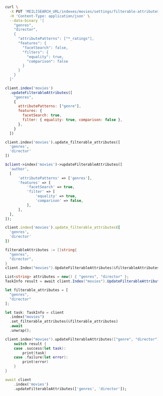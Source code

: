 <CodeGroup>

```bash cURL
curl \
  -X PUT 'MEILISEARCH_URL/indexes/movies/settings/filterable-attributes' \
  -H 'Content-Type: application/json' \
  --data-binary '[
    "genres",
    "director",
    {
      "attributePatterns": ["*_ratings"],
      "features": {
        "facetSearch": false,
        "filters": {
          "equality": true,
          "comparison": false
        }
      }
    }
  ]'
```

```javascript JS
client.index('movies')
  .updateFilterableAttributes([
    "genres",
    {
      attributePatterns: ["genre"],
      features: {
        facetSearch: true,
        filter: { equality: true, comparison: false },
      },
    }
  ])
```

```python Python
client.index('movies').update_filterable_attributes([
  'genres',
  'director'
])
```

```php PHP
$client->index('movies')->updateFilterableAttributes([
  'author',
  [
      'attributePatterns' => ['genres'],
      'features' => [
          'facetSearch' => true,
          'filter' => [
              'equality' => true,
              'comparison' => false,
          ],
      ],
  ],
]);
```

```ruby Ruby
client.index('movies').update_filterable_attributes([
  'genres',
  'director'
])
```

```go Go
filterableAttributes := []string{
  "genres",
  "director",
}
client.Index("movies").UpdateFilterableAttributes(&filterableAttributes)
```

```csharp C#
List<string> attributes = new() { "genres", "director" };
TaskInfo result = await client.Index("movies").UpdateFilterableAttributesAsync(attributes);
```

```rust Rust
let filterable_attributes = [
  "genres",
  "director"
];

let task: TaskInfo = client
  .index("movies")
  .set_filterable_attributes(&filterable_attributes)
  .await
  .unwrap();
```

```swift Swift
client.index("movies").updateFilterableAttributes(["genre", "director"]) { (result) in
    switch result {
    case .success(let task):
        print(task)
    case .failure(let error):
        print(error)
    }
}
```

```dart Dart
await client
    .index('movies')
    .updateFilterableAttributes(['genres', 'director']);
```
</CodeGroup>